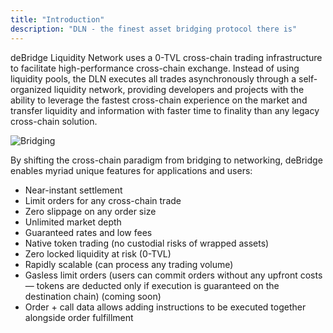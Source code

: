 ```yaml
---
title: "Introduction"
description: "DLN - the finest asset bridging protocol there is"
---
```


deBridge Liquidity Network uses a 0-TVL cross-chain trading infrastructure to facilitate high-performance cross-chain exchange.
Instead of using liquidity pools, the DLN executes all trades asynchronously through a self-organized liquidity network, providing developers
and projects with the ability to leverage the fastest cross-chain experience on the market and transfer liquidity and information with faster
time to finality than any legacy cross-chain solution.

![Bridging](/images/DLN-intro.png)

By shifting the cross-chain paradigm from bridging to networking, deBridge enables myriad unique features for applications and users:

- Near-instant settlement
- Limit orders for any cross-chain trade
- Zero slippage on any order size
- Unlimited market depth
- Guaranteed rates and low fees
- Native token trading (no custodial risks of wrapped assets)
- Zero locked liquidity at risk (0-TVL)
- Rapidly scalable (can process any trading volume)
- Gasless limit orders (users can commit orders without any upfront costs — tokens are deducted only if execution is guaranteed on the destination chain) (coming soon)
- Order \+ call data allows adding instructions to be executed together alongside order fulfillment

